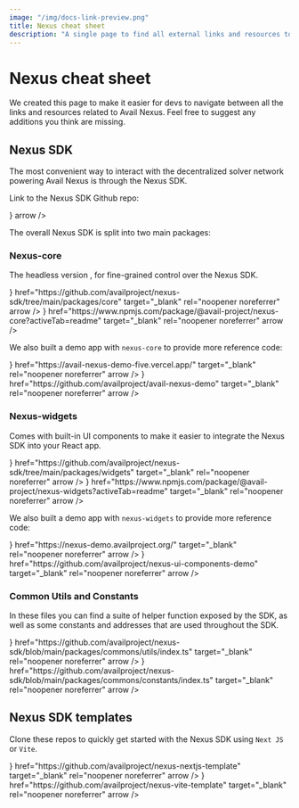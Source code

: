 ```yaml
---
image: "/img/docs-link-preview.png"
title: Nexus cheat sheet
description: "A single page to find all external links and resources to help you get started with Avail Nexus"
---
```




# Nexus cheat sheet

We created this page to make it easier for devs to navigate between all the links and resources related to Avail Nexus.
Feel free to suggest any additions you think are missing.

## Nexus SDK

The most convenient way to interact with the decentralized solver network powering Avail Nexus is through the Nexus SDK.

Link to the Nexus SDK Github repo:

<Cards num={2} >
<Cards.Card title="Nexus SDK" href="https://github.com/availproject/nexus-sdk" target="_blank" rel="noopener noreferrer" icon={<GithubIcon24 className="svg-inherit" />} arrow />
</Cards>

The overall Nexus SDK is split into two main packages:

### Nexus-core

The headless version , for fine-grained control over the Nexus SDK.

<Cards num={2}>
    <Cards.Card title="Github Link" icon={<GithubIcon24 className="svg-inherit"  />} href="https://github.com/availproject/nexus-sdk/tree/main/packages/core" target="_blank" rel="noopener noreferrer" arrow />
    <Cards.Card title="npm page" icon={<LinkIcon />} href="https://www.npmjs.com/package/@avail-project/nexus-core?activeTab=readme" target="_blank" rel="noopener noreferrer" arrow />
</Cards>

We also built a demo app with `nexus-core` to provide more reference code:

<Cards num={2}>
    <Cards.Card title="Nexus Core Demo" icon={<LinkIcon />} href="https://avail-nexus-demo-five.vercel.app/" target="_blank" rel="noopener noreferrer" arrow />
    <Cards.Card title="Github Link" icon={<GithubIcon24 className="svg-inherit"  />} href="https://github.com/availproject/avail-nexus-demo" target="_blank" rel="noopener noreferrer" arrow />
</Cards>

### Nexus-widgets

Comes with built-in UI components to make it easier to integrate the Nexus SDK into your React app.

<Cards num={2}>
    <Cards.Card title="Github Link" icon={<GithubIcon24 className="svg-inherit"  />} href="https://github.com/availproject/nexus-sdk/tree/main/packages/widgets" target="_blank" rel="noopener noreferrer" arrow />
    <Cards.Card title="npm page" icon={<LinkIcon />} href="https://www.npmjs.com/package/@avail-project/nexus-widgets?activeTab=readme" target="_blank" rel="noopener noreferrer" arrow />
</Cards>

We also built a demo app with `nexus-widgets` to provide more reference code:

<Cards num={2}>
    <Cards.Card title="Nexus Widgets Demo" icon={<LinkIcon />} href="https://nexus-demo.availproject.org/" target="_blank" rel="noopener noreferrer" arrow />
    <Cards.Card title="Github Link" icon={<GithubIcon24 className="svg-inherit"  />} href="https://github.com/availproject/nexus-ui-components-demo" target="_blank" rel="noopener noreferrer" arrow />
</Cards>

### Common Utils and Constants

In these files you can find a suite of helper function exposed by the SDK, as well as some constants and addresses that are used throughout the SDK.

<Cards num={2}>
    <Cards.Card title="Utils" icon={<GithubIcon24 className="svg-inherit"  />} href="https://github.com/availproject/nexus-sdk/blob/main/packages/commons/utils/index.ts" target="_blank" rel="noopener noreferrer" arrow />
    <Cards.Card title="Constants" icon={<GithubIcon24 className="svg-inherit"  />} href="https://github.com/availproject/nexus-sdk/blob/main/packages/commons/constants/index.ts" target="_blank" rel="noopener noreferrer" arrow />
</Cards>

## Nexus SDK templates

Clone these repos to quickly get started with the Nexus SDK using `Next JS` or `Vite`.

<Cards num={2}>
    <Cards.Card title="Nexus Next JS Template" icon={<LinkIcon />} href="https://github.com/availproject/nexus-nextjs-template" target="_blank" rel="noopener noreferrer" arrow />
    <Cards.Card title="Nexus Vite Template" icon={<LinkIcon />} href="https://github.com/availproject/nexus-vite-template" target="_blank" rel="noopener noreferrer" arrow />
</Cards>